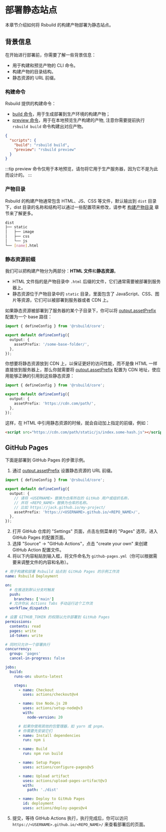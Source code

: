 # 部署静态站点

本章节介绍如何将 Rsbuild 的构建产物部署为静态站点。

## 背景信息

在开始进行部署前，你需要了解一些背景信息：

- 用于构建和预览产物的 CLI 命令。
- 构建产物的目录结构。
- 静态资源的 URL 前缀。

### 构建命令

Rsbuild 提供的构建命令：

- [build 命令](/guide/basic/cli#rsbuild-build)，用于生成部署到生产环境的构建产物；
- [preview 命令](/guide/basic/cli#rsbuild-preview)，用于在本地预览生产构建的产物, 注意你需要提前执行 `rsbuild build` 命令构建出对应产物。

```json title="package.json"
{
  "scripts": {
    "build": "rsbuild build",
    "preview": "rsbuild preview"
  }
}
```

:::tip
preview 命令仅用于本地预览，请勿将它用于生产服务器，因为它不是为此而设计的。
:::

### 产物目录

Rsbuild 的构建产物通常包含 HTML、JS、CSS 等文件，默认输出到 `dist` 目录下，dist 目录的名称和结构可以通过一些配置项来修改，请参考 [构建产物目录](/guide/basic/output-files) 章节来了解更多。

```bash
dist
├── static
│   ├── image
│   ├── css
│   └── js
└── [name].html
```

### 静态资源前缀

我们可以把构建产物分为两部分：**HTML 文件**和**静态资源**。

- HTML 文件指的是产物目录中 `.html` 后缀的文件，它们通常需要被部署到服务器上。
- 静态资源位于产物目录中的 `static` 目录，里面包含了 JavaScript、CSS、图片等资源，它们可以被部署到服务器或者 CDN 上。

如果静态资源被部署到了服务器的某个子目录下，你可以将 [output.assetPrefix](/config/output/asset-prefix) 配置为一个 base 路径：

```ts title="rsbuild.config.ts"
import { defineConfig } from '@rsbuild/core';

export default defineConfig({
  output: {
    assetPrefix: '/some-base-folder/',
  },
});
```

你想要将静态资源放到 CDN 上，以保证更好的访问性能，而不是像 HTML 一样直接放到服务器上，那么你就需要将 [output.assetPrefix](/config/output/asset-prefix) 配置为 CDN 地址，使应用能够正确的引用到这些静态资源：

```ts title="rsbuild.config.ts"
import { defineConfig } from '@rsbuild/core';

export default defineConfig({
  output: {
    assetPrefix: 'https://cdn.com/path/',
  },
});
```

这样，在 HTML 中引用静态资源的时候，就会自动加上指定的前缀，例如：

```html
<script src="https://cdn.com/path/static/js/index.some-hash.js"></script>
```

## GitHub Pages

下面是部署到 GitHub Pages 的步骤示例。

1. 通过 [output.assetPrefix](/config/output/asset-prefix) 设置静态资源的 URL 前缀。

```ts title="rsbuild.config.ts"
import { defineConfig } from '@rsbuild/core';

export default defineConfig({
  output: {
    // 请将 <USERNAME> 替换为仓库所在的 GitHub 用户或组织名称，
    // 并将 <REPO_NAME> 替换为仓库的名称。
    // 比如 https://jack.github.io/my-project/
    assetPrefix: 'https://<USERNAME>.github.io/<REPO_NAME>/',
  },
});
```

2. 打开 GitHub 仓库的 "Settings" 页面，点击左侧菜单的 "Pages" 选项，进入 GitHub Pages 的配置页面。
3. 选择 "Source" -> "GitHub Actions"，点击 "create your own" 来创建 GitHub Action 配置文件。
4. 将以下内容粘贴到输入框，将文件命名为 `github-pages.yml`（你可以根据需要来调整文件的内容和名称）。

```yaml title="github-pages.yml"
# 用于构建和部署 Rsbuild 站点到 GitHub Pages 的示例工作流
name: Rsbuild Deployment

on:
  # 在推送到默认分支时触发
  push:
    branches: ['main']
  # 允许你从 Actions Tabs 手动运行这个工作流
  workflow_dispatch:

# 设置 GITHUB_TOKEN 的权限以允许部署到 GitHub Pages
permissions:
  contents: read
  pages: write
  id-token: write

# 同时只允许一个部署执行
concurrency:
  group: 'pages'
  cancel-in-progress: false

jobs:
  build:
    runs-on: ubuntu-latest

    steps:
      - name: Checkout
        uses: actions/checkout@v4

      - name: Use Node.js 20
        uses: actions/setup-node@v3
        with:
          node-version: 20

      # 如果你使用其他的包管理器，如 yarn 或 pnpm，
      # 你需要先安装它们
      - name: Install dependencies
        run: npm i

      - name: Build
        run: npm run build

      - name: Setup Pages
        uses: actions/configure-pages@v5

      - name: Upload artifact
        uses: actions/upload-pages-artifact@v3
        with:
          path: './dist'

      - name: Deploy to GitHub Pages
        id: deployment
        uses: actions/deploy-pages@v4
```

5. 提交，等待 GitHub Actions 执行，执行完成后，你可以访问 `https://<USERNAME>.github.io/<REPO_NAME>/` 来查看部署后的页面。
